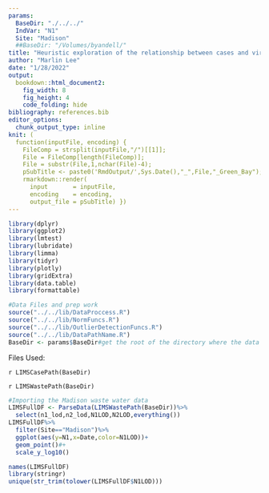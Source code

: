 ```yaml
---
params:
  BaseDir: "./../../"
  IndVar: "N1"
  Site: "Madison"
  ##BaseDir: "/Volumes/byandell/"
title: "Heuristic exploration of the relationship between cases and viral load"
author: "Marlin Lee"
date: "1/28/2022"
output: 
  bookdown::html_document2: 
    fig_width: 8
    fig_height: 4
    code_folding: hide
bibliography: references.bib  
editor_options: 
  chunk_output_type: inline
knit: (
  function(inputFile, encoding) { 
    FileComp = strsplit(inputFile,"/")[[1]];
    File = FileComp[length(FileComp)];
    File = substr(File,1,nchar(File)-4);
    pSubTitle <- paste0('RmdOutput/',Sys.Date(),"_",File,"_Green_Bay");
    rmarkdown::render( 
      input       = inputFile, 
      encoding    = encoding, 
      output_file = pSubTitle) })
---
```



```r
library(dplyr)
library(ggplot2)
library(lmtest)
library(lubridate)
library(limma)
library(tidyr)
library(plotly)
library(gridExtra)
library(data.table)
library(formattable)

#Data Files and prep work
source("../../lib/DataProccess.R")
source("../../lib/NormFuncs.R")
source("../../lib/OutlierDetectionFuncs.R")
source("../../lib/DataPathName.R")
BaseDir <- params$BaseDir#get the root of the directory where the data is stored
```



Files Used: 

`r LIMSCasePath(BaseDir)`

`r LIMSWastePath(BaseDir)`


```r

#Importing the Madison waste water data
LIMSFullDF <- ParseData(LIMSWastePath(BaseDir))%>%
  select(n1_lod,n2_lod,N1LOD,N2LOD,everything())
LIMSFullDF%>%
  filter(Site=="Madison")%>%
  ggplot(aes(y=N1,x=Date,color=N1LOD))+
  geom_point()#+
  scale_y_log10()

names(LIMSFullDF)
library(stringr)
unique(str_trim(tolower(LIMSFullDF$N1LOD)))
```